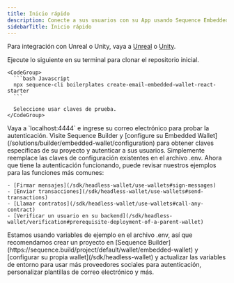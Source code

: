```yaml
---
title: Inicio rápido
description: Conecte a sus usuarios con su App usando Sequence Embedded Wallet.
sidebarTitle: Inicio rápido
---
```


Para integración con Unreal o Unity, vaya a [Unreal](/sdk/unreal/getting_started) o [Unity](/sdk/unity/installation).

<Steps>
  <Step title="Clonar repositorio inicial">
    Ejecute lo siguiente en su terminal para clonar el repositorio inicial.

    <CodeGroup>
      ```bash Javascript
      npx sequence-cli boilerplates create-email-embedded-wallet-react-starter
      ```

      Seleccione usar claves de prueba.
    </CodeGroup>
  </Step>

  <Step title="Conectar y autenticar">
    Vaya a `localhost:4444` e ingrese su correo electrónico para probar la autenticación.
  </Step>

  <Step title="Agregue sus claves de el Embedded Wallet">
    Visite Sequence Builder y [configure su Embedded Wallet](/solutions/builder/embedded-wallet/configuration) para obtener claves específicas de su proyecto y autenticar a sus usuarios. Simplemente reemplace las claves de configuración existentes en el archivo .env.
  </Step>

  <Step title="¡Use el Embedded Wallet de Sequence!">
    Ahora que tiene la autenticación funcionando, puede revisar nuestros ejemplos para las funciones más comunes:

    - [Firmar mensajes](/sdk/headless-wallet/use-wallets#sign-messages)
    - [Enviar transacciones](/sdk/headless-wallet/use-wallets#send-transactions)
    - [Llamar contratos](/sdk/headless-wallet/use-wallets#call-any-contract)
    - [Verificar un usuario en su backend](/sdk/headless-wallet/verification#prerequisite-deployment-of-a-parent-wallet)
  </Step>
</Steps>

<Tip>
  Estamos usando variables de ejemplo en el archivo .env, así que recomendamos crear un proyecto en [Sequence Builder](https://sequence.build/project/default/wallet/embedded-wallet) y [configurar su propia wallet](/sdk/headless-wallet) y actualizar las variables de entorno para usar más proveedores sociales para autenticación, personalizar plantillas de correo electrónico y más.
</Tip>